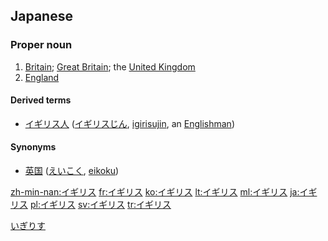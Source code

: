 ==Japanese==                                          
===Proper noun===
{{ja-pos|ka|proper|rom=igirisu|kyu=英吉利|hidx=いぎりす}}

# [[Britain]]; [[Great Britain]]; the [[United Kingdom]]
# [[England]]

====Derived terms====
*[[イギリス人]] ([[イギリスじん]], [[igirisujin]], an [[Englishman]])

====Synonyms====
*[[英国]] ([[えいこく]], [[eikoku]])

[[Category:ja:Countries|いぎりす]]

[[zh-min-nan:イギリス]]
[[fr:イギリス]]
[[ko:イギリス]]
[[lt:イギリス]]
[[ml:イギリス]]
[[ja:イギリス]]
[[pl:イギリス]]
[[sv:イギリス]]
[[tr:イギリス]]